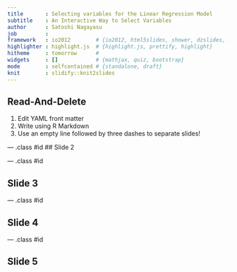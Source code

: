 ```yaml
---
title       : Selecting variables for the Linear Regression Model
subtitle    : An Interactive Way to Select Variables
author      : Satoshi Nagayasu
job         : 
framework   : io2012        # {io2012, html5slides, shower, dzslides, ...}
highlighter : highlight.js  # {highlight.js, prettify, highlight}
hitheme     : tomorrow      # 
widgets     : []            # {mathjax, quiz, bootstrap}
mode        : selfcontained # {standalone, draft}
knit        : slidify::knit2slides
---
```


## Read-And-Delete
1. Edit YAML front matter
2. Write using R Markdown
3. Use an empty line followed by three dashes to separate slides!

--- .class #id 
## Slide 2

--- .class #id 

## Slide 3

--- .class #id 

## Slide 4

--- .class #id 

## Slide 5

